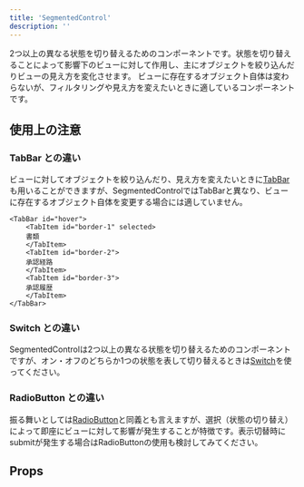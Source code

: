 ```yaml
---
title: 'SegmentedControl'
description: ''
---
```


2つ以上の異なる状態を切り替えるためのコンポーネントです。状態を切り替えることによって影響下のビューに対して作用し、主にオブジェクトを絞り込んだりビューの見え方を変化させます。
ビューに存在するオブジェクト自体は変わらないが、フィルタリングや見え方を変えたいときに適しているコンポーネントです。


<ComponentStory name="SegmentedControl" />

## 使用上の注意

### TabBar との違い
ビューに対してオブジェクトを絞り込んだり、見え方を変えたいときに[TabBar](/products/components/tab-bar/)も用いることができますが、SegmentedControlではTabBarと異なり、ビューに存在するオブジェクト自体を変更する場合には適していません。

```tsx editable codeBlock
<TabBar id="hover">
    <TabItem id="border-1" selected>
    書類
    </TabItem>
    <TabItem id="border-2">
    承認経路
    </TabItem>
    <TabItem id="border-3">
    承認履歴
    </TabItem>
</TabBar>
```

### Switch との違い
SegmentedControlは2つ以上の異なる状態を切り替えるためのコンポーネントですが、オン・オフのどちらか1つの状態を表して切り替えるときは[Switch](/products/components/switch/)を使ってください。

### RadioButton との違い
振る舞いとしては[RadioButton](/products/components/radio-button/)と同義とも言えますが、選択（状態の切り替え）によって即座にビューに対して影響が発生することが特徴です。表示切替時にsubmitが発生する場合はRadioButtonの使用も検討してみてください。

## Props

<ComponentPropsTable name="SegmentedControl" />


